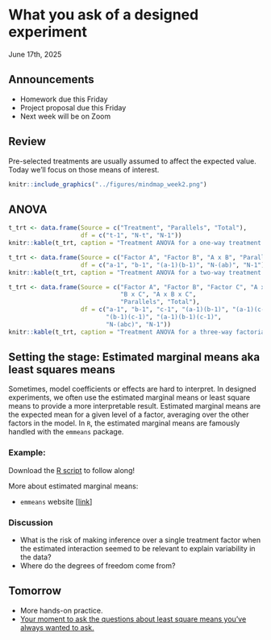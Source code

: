 # What you ask of a designed experiment    
June 17th, 2025  

## Announcements 

- Homework due this Friday  
- Project proposal due this Friday  
- Next week will be on Zoom  

## Review  

Pre-selected treatments are usually assumed to affect the expected value. 
Today we'll focus on those means of interest.  

```r
knitr::include_graphics("../figures/mindmap_week2.png")
```

## ANOVA   

```r
t_trt <- data.frame(Source = c("Treatment", "Parallels", "Total"),
                    df = c("t-1", "N-t", "N-1"))
knitr::kable(t_trt, caption = "Treatment ANOVA for a one-way treatment structure")
```


```r
t_trt <- data.frame(Source = c("Factor A", "Factor B", "A x B", "Parallels", "Total"),
                    df = c("a-1", "b-1", "(a-1)(b-1)", "N-(ab)", "N-1"))
knitr::kable(t_trt, caption = "Treatment ANOVA for a two-way treatment structure")
```

```r
t_trt <- data.frame(Source = c("Factor A", "Factor B", "Factor C", "A x B", "A x C",
                               "B x C", "A x B x C",
                               "Parallels", "Total"),
                    df = c("a-1", "b-1", "c-1", "(a-1)(b-1)", "(a-1)(c-1)", 
                           "(b-1)(c-1)", "(a-1)(b-1)(c-1)",
                           "N-(abc)", "N-1"))
knitr::kable(t_trt, caption = "Treatment ANOVA for a three-way factorial treatment structure")
```


## Setting the stage: Estimated marginal means aka least squares means 

Sometimes, model coefficients or effects are hard to interpret. 
In designed experiments, we often use the estimated marginal means or least square means to provide a more interpretable result. 
Estimated marginal means are the expected mean for a given level of a factor, averaging over the other factors in the model. 
In `R`, the estimated marginal means are famously handled with the `emmeans` package. 

### Example:  

Download the [R script](../scripts/06172025_trt.Rmd) to follow along!

More about estimated marginal means: 

- `emmeans` website [[link](https://rvlenth.github.io/emmeans/)]

### Discussion 

- What is the risk of making inference over a single treatment factor when the estimated interaction seemed to be relevant to explain variability in the data? 
- Where do the degrees of freedom come from?  

## Tomorrow  

- More hands-on practice. 
- [Your moment to ask the questions about least square means you've always wanted to ask.](https://docs.google.com/forms/d/e/1FAIpQLScxVkuFFT4aB_LEpI_yl-SYSubvgqWJlN2fYkFHN3SUP8sOnQ/viewform?usp=dialog) 

